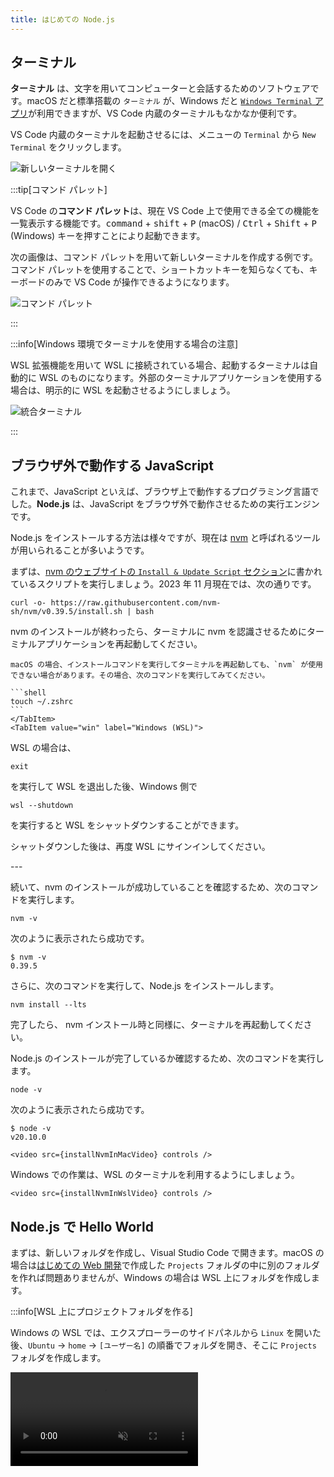```yaml
---
title: はじめての Node.js
---
```



## ターミナル

**ターミナル** は、文字を用いてコンピューターと会話するためのソフトウェアです。macOS だと標準搭載の `ターミナル` が、Windows だと [`Windows Terminal` アプリ](https://apps.microsoft.com/store/detail/windows-terminal/9N0DX20HK701)が利用できますが、VS Code 内蔵のターミナルもなかなか便利です。

VS Code 内蔵のターミナルを起動させるには、メニューの `Terminal` から `New Terminal` をクリックします。

![新しいターミナルを開く](./open-new-terminal.png)

:::tip[コマンド パレット]

VS Code の**コマンド パレット**は、現在 VS Code 上で使用できる全ての機能を一覧表示する機能です。<kbd>command</kbd> + <kbd>shift</kbd> + <kbd>P</kbd> (macOS) / <kbd>Ctrl</kbd> + <kbd>Shift</kbd> + <kbd>P</kbd> (Windows) キーを押すことにより起動できます。

次の画像は、コマンド パレットを用いて新しいターミナルを作成する例です。コマンド パレットを使用することで、ショートカットキーを知らなくても、キーボードのみで VS Code が操作できるようになります。

![コマンド パレット](./command-palette.png)

:::

:::info[Windows 環境でターミナルを使用する場合の注意]

WSL 拡張機能を用いて WSL に接続されている場合、起動するターミナルは自動的に WSL のものになります。外部のターミナルアプリケーションを使用する場合は、明示的に WSL を起動させるようにしましょう。

![統合ターミナル](./wsl-integrated-terminal.png)

:::

## ブラウザ外で動作する JavaScript

これまで、JavaScript といえば、ブラウザ上で動作するプログラミング言語でした。**Node.js** は、JavaScript をブラウザ外で動作させるための実行エンジンです。

Node.js をインストールする方法は様々ですが、現在は [nvm](https://github.com/nvm-sh/nvm) と呼ばれるツールが用いられることが多いようです。

まずは、[nvm のウェブサイトの `Install & Update Script` セクション](https://github.com/nvm-sh/nvm#install--update-script)に書かれているスクリプトを実行しましょう。2023 年 11 月現在では、次の通りです。

```shell
curl -o- https://raw.githubusercontent.com/nvm-sh/nvm/v0.39.5/install.sh | bash
```

nvm のインストールが終わったら、ターミナルに nvm を認識させるためにターミナルアプリケーションを再起動してください。

<Tabs groupId="os">
  <TabItem value="mac" label="macOS">

    macOS の場合、インストールコマンドを実行してターミナルを再起動しても、`nvm` が使用できない場合があります。その場合、次のコマンドを実行してみてください。

    ```shell
    touch ~/.zshrc
    ```
    </TabItem>
    <TabItem value="win" label="Windows (WSL)">

WSL の場合は、

```shell title="WSL"
exit
```

を実行して WSL を退出した後、Windows 側で

```shell title="Command Prompt"
wsl --shutdown
```

を実行すると WSL をシャットダウンすることができます。

シャットダウンした後は、再度 WSL にサインインしてください。

</TabItem>
</Tabs>
---

続いて、nvm のインストールが成功していることを確認するため、次のコマンドを実行します。

```shell
nvm -v
```

次のように表示されたら成功です。

```shell
$ nvm -v
0.39.5
```

さらに、次のコマンドを実行して、Node.js をインストールします。

```shell
nvm install --lts
```

完了したら、 nvm インストール時と同様に、ターミナルを再起動してください。

Node.js のインストールが完了しているか確認するため、次のコマンドを実行します。

```shell
node -v
```

次のように表示されたら成功です。

```shell
$ node -v
v20.10.0
```

<Tabs groupId="os">
  <TabItem value="mac" label="macOS">

    <video src={installNvmInMacVideo} controls />

  </TabItem>
  <TabItem value="win" label="Windows (WSL)">
    Windows での作業は、WSL のターミナルを利用するようにしましょう。

    <video src={installNvmInWslVideo} controls />

  </TabItem>
</Tabs>

## Node.js で Hello World

まずは、新しいフォルダを作成し、Visual Studio Code で開きます。macOS の場合は[はじめての Web 開発](/docs/trial-session/get-started/)で作成した `Projects` フォルダの中に別のフォルダを作れば問題ありませんが、Windows の場合は WSL 上にフォルダを作成します。

:::info[WSL 上にプロジェクトフォルダを作る]

Windows の WSL では、エクスプローラーのサイドパネルから `Linux` を開いた後、`Ubuntu` → `home` → `[ユーザー名]` の順番でフォルダを開き、そこに `Projects` フォルダを作成します。

<video src={openFolderInWslVideo} controls muted />

:::

続いて、開いたフォルダに `main.mjs` ファイルを作成し、下のスクリプトを保存します。拡張子が `.mjs` であることに気をつけてください。`console.log` 関数は、画面に文章を表示させるための関数です。

```javascript title="main.mjs"
console.log("Hello World");
```

ターミナルを開き、`node main.mjs` コマンドを実行します。

![Hello Worldを実行](./run-hello-world.png)

ターミナルに `Hello World` が表示されれば成功です。

:::tip `'MODULE_NOT_FOUND'`
`'MODULE_NOT_FOUND'` というエラーが出る場合、開いているディレクトリが違う可能性があります。

`pwd` や `ls` で、正しいディレクトリにいることを確認してください。
:::

## Node.js のデバッグ

[ブラウザの開発者ツールを利用する](/docs/browser-apps/inspector/) 節で JavaScript のデバッグを行ったのと同様に、Node.js では、VS Code 標準の機能を用いてデバッグを行えます。

Node.js のデバッグを開始するには、ブレークポイント等を設定したうえで、<kbd>F5</kbd> キー (または <kbd>Fn</kbd> + <kbd>F5</kbd>) を押します。初回はデバッグ構成を選択するメニューが出現するので、`Node.js` を選択しましょう。デバッグが開始されると、VS Code 下部の青いバーが橙色に変化します。`console.log` は `DEBUG CONSOLE` タブに出力されるので注意しましょう。

ステップ実行、コールスタックなど、基本的な機能はブラウザに搭載されているものとほとんど同じです。

:::warning
Node.js をインストールした直後は、「Node バイナリが見つかりません。」のようなエラーメッセージが出る場合があります。
VS Code を再起動 (macOS の場合は <kbd>command</kbd> + <kbd>Q</kbd>)しましょう。
:::

<video src={debuggingVideo} controls />

### 課題

Node.js のデバッガを用いて、`console` オブジェクトにどのようなプロパティがあるのか調べてみましょう。
